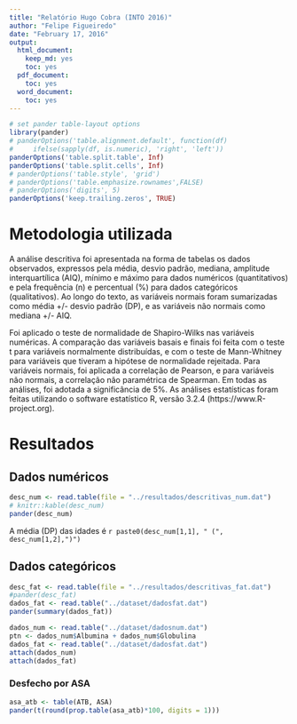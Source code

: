 ```yaml
---
title: "Relatório Hugo Cobra (INTO 2016)"
author: "Felipe Figueiredo"
date: "February 17, 2016"
output:
  html_document:
    keep_md: yes
    toc: yes
  pdf_document:
    toc: yes
  word_document:
    toc: yes
---
```


```r
# set pander table-layout options
library(pander)
# panderOptions('table.alignment.default', function(df)
#     ifelse(sapply(df, is.numeric), 'right', 'left'))
panderOptions('table.split.table', Inf)
panderOptions('table.split.cells', Inf)
# panderOptions('table.style', 'grid')
# panderOptions('table.emphasize.rownames',FALSE)
# panderOptions('digits', 5)
panderOptions('keep.trailing.zeros', TRUE)
```

# Metodologia utilizada

A análise descritiva foi apresentada na forma de tabelas os dados observados, expressos pela média, desvio padrão, mediana, amplitude interquartílica (AIQ), mínimo e máximo para dados numéricos (quantitativos) e pela frequência (n) e percentual (%) para dados categóricos (qualitativos).
Ao longo do texto, as variáveis normais foram sumarizadas como média +/- desvio padrão (DP), e as variáveis não normais como mediana +/- AIQ.

Foi aplicado o teste de normalidade de Shapiro-Wilks nas variáveis numéricas.
A comparação das variáveis basais e finais foi feita com o teste t para variáveis normalmente distribuídas, e com o teste de Mann-Whitney para variáveis que tiveram a hipótese de normalidade rejeitada.
Para variáveis normais, foi aplicada a correlação de Pearson, e para variáveis não normais, a correlação não paramétrica de Spearman.
Em todas as análises, foi adotada a significância de 5%.
As análises estatísticas foram feitas utilizando o software estatístico R, versão 3.2.4 (https://www.R-project.org).

# Resultados

## Dados numéricos

```r
desc_num <- read.table(file = "../resultados/descritivas_num.dat")
# knitr::kable(desc_num)
pander(desc_num)
```

A média (DP) das idades é `r paste0(desc_num[1,1], " (", desc_num[1,2],")")`

## Dados categóricos

```r
desc_fat <- read.table(file = "../resultados/descritivas_fat.dat")
#pander(desc_fat)
dados_fat <- read.table("../dataset/dadosfat.dat")
pander(summary(dados_fat))
```

```r

dados_num <- read.table("../dataset/dadosnum.dat")
ptn <- dados_num$Albumina + dados_num$Globulina
dados_fat <- read.table("../dataset/dadosfat.dat")
attach(dados_num)
attach(dados_fat)
```


### Desfecho por ASA

```r
asa_atb <- table(ATB, ASA)
pander(t(round(prop.table(asa_atb)*100, digits = 1)))
```

